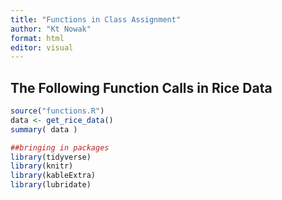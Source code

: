 ```yaml
---
title: "Functions in Class Assignment"
author: "Kt Nowak"
format: html
editor: visual
---
```


## The Following Function Calls in Rice Data


```r
source("functions.R")
data <- get_rice_data()
summary( data )
```

```r
##bringing in packages
library(tidyverse)
library(knitr)
library(kableExtra)
library(lubridate)



```


